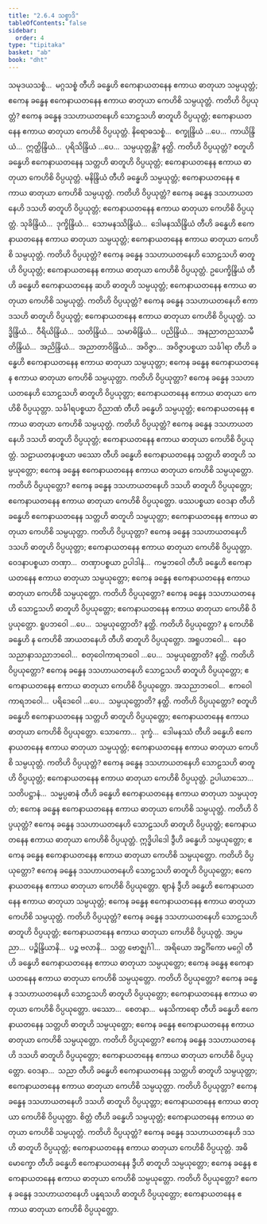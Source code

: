 ```yaml
---
title: "2.6.4 သစ္စာဒိ"
tableOfContents: false
sidebar:
  order: 4
type: "tipitaka"
basket: "ab"
book: "dht"
---
```



<DynamicBreadcrumb />

<Division number="235" book="dht">

<Paragraph number="312" book="dht">
သမုဒယသစ္စံ…  မဂ္ဂသစ္စံ တီဟိ ခန္ဓေဟိ ဧကေနာယတနေန ဧကာယ ဓာတုယာ သမ္ပယုတ္တံ; ဧကေန ခန္ဓေန ဧကေနာယတနေန ဧကာယ ဓာတုယာ ကေဟိစိ သမ္ပယုတ္တံ. ကတိဟိ ဝိပ္ပယုတ္တံ? ဧကေန ခန္ဓေန ဒသဟာယတနေဟိ သောဠသဟိ ဓာတူဟိ ဝိပ္ပယုတ္တံ; ဧကေနာယတနေန ဧကာယ ဓာတုယာ ကေဟိစိ ဝိပ္ပယုတ္တံ.
</Paragraph>

</Division>
<Division number="236" book="dht">

<Paragraph number="313" book="dht">
နိရောဓသစ္စံ…  စက္ခုန္ဒြိယံ …ပေ…  ကာယိန္ဒြိယံ…  ဣတ္ထိန္ဒြိယံ…  ပုရိသိန္ဒြိယံ …ပေ…  သမ္ပယုတ္တန္တိ? နတ္ထိ. ကတိဟိ ဝိပ္ပယုတ္တံ? စတူဟိ ခန္ဓေဟိ ဧကေနာယတနေန သတ္တဟိ ဓာတူဟိ ဝိပ္ပယုတ္တံ; ဧကေနာယတနေန ဧကာယ ဓာတုယာ ကေဟိစိ ဝိပ္ပယုတ္တံ.
</Paragraph>

</Division>
<Division number="237" book="dht">

<Paragraph number="314" book="dht">
မနိန္ဒြိယံ တီဟိ ခန္ဓေဟိ သမ္ပယုတ္တံ; ဧကေနာယတနေန ဧကာယ ဓာတုယာ ကေဟိစိ သမ္ပယုတ္တံ. ကတိဟိ ဝိပ္ပယုတ္တံ? ဧကေန ခန္ဓေန ဒသဟာယတနေဟိ ဒသဟိ ဓာတူဟိ ဝိပ္ပယုတ္တံ; ဧကေနာယတနေန ဧကာယ ဓာတုယာ ကေဟိစိ ဝိပ္ပယုတ္တံ.
</Paragraph>

</Division>
<Division number="238" book="dht">

<Paragraph number="315" book="dht">
သုခိန္ဒြိယံ…  ဒုက္ခိန္ဒြိယံ…  သောမနဿိန္ဒြိယံ…  ဒေါမနဿိန္ဒြိယံ တီဟိ ခန္ဓေဟိ ဧကေနာယတနေန ဧကာယ ဓာတုယာ သမ္ပယုတ္တံ; ဧကေနာယတနေန ဧကာယ ဓာတုယာ ကေဟိစိ သမ္ပယုတ္တံ. ကတိဟိ ဝိပ္ပယုတ္တံ? ဧကေန ခန္ဓေန ဒသဟာယတနေဟိ သောဠသဟိ ဓာတူဟိ ဝိပ္ပယုတ္တံ; ဧကေနာယတနေန ဧကာယ ဓာတုယာ ကေဟိစိ ဝိပ္ပယုတ္တံ.
</Paragraph>

</Division>
<Division number="239" book="dht">

<Paragraph number="316" book="dht">
ဥပေက္ခိန္ဒြိယံ တီဟိ ခန္ဓေဟိ ဧကေနာယတနေန ဆဟိ ဓာတူဟိ သမ္ပယုတ္တံ; ဧကေနာယတနေန ဧကာယ ဓာတုယာ ကေဟိစိ သမ္ပယုတ္တံ. ကတိဟိ ဝိပ္ပယုတ္တံ? ဧကေန ခန္ဓေန ဒသဟာယတနေဟိ ဧကာဒသဟိ ဓာတူဟိ ဝိပ္ပယုတ္တံ; ဧကေနာယတနေန ဧကာယ ဓာတုယာ ကေဟိစိ ဝိပ္ပယုတ္တံ.
</Paragraph>

</Division>
<Division number="240" book="dht">

<Paragraph number="317" book="dht">
သဒ္ဓိန္ဒြိယံ…  ဝီရိယိန္ဒြိယံ…  သတိန္ဒြိယံ…  သမာဓိန္ဒြိယံ…  ပညိန္ဒြိယံ…  အနညာတညဿာမီတိန္ဒြိယံ…  အညိန္ဒြိယံ…  အညာတာဝိန္ဒြိယံ…  အဝိဇ္ဇာ…  အဝိဇ္ဇာပစ္စယာ သင်္ခါရာ တီဟိ ခန္ဓေဟိ ဧကေနာယတနေန ဧကာယ ဓာတုယာ သမ္ပယုတ္တာ; ဧကေန ခန္ဓေန ဧကေနာယတနေန ဧကာယ ဓာတုယာ ကေဟိစိ သမ္ပယုတ္တာ. ကတိဟိ ဝိပ္ပယုတ္တာ? ဧကေန ခန္ဓေန ဒသဟာယတနေဟိ သောဠသဟိ ဓာတူဟိ ဝိပ္ပယုတ္တာ; ဧကေနာယတနေန ဧကာယ ဓာတုယာ ကေဟိစိ ဝိပ္ပယုတ္တာ.
</Paragraph>

</Division>
<Division number="241" book="dht">

<Paragraph number="318" book="dht">
သင်္ခါရပစ္စယာ ဝိညာဏံ တီဟိ ခန္ဓေဟိ သမ္ပယုတ္တံ; ဧကေနာယတနေန ဧကာယ ဓာတုယာ ကေဟိစိ သမ္ပယုတ္တံ. ကတိဟိ ဝိပ္ပယုတ္တံ? ဧကေန ခန္ဓေန ဒသဟာယတနေဟိ ဒသဟိ ဓာတူဟိ ဝိပ္ပယုတ္တံ; ဧကေနာယတနေန ဧကာယ ဓာတုယာ ကေဟိစိ ဝိပ္ပယုတ္တံ.
</Paragraph>

</Division>
<Division number="242" book="dht">

<Paragraph number="319" book="dht">
သဠာယတနပစ္စယာ ဖဿော တီဟိ ခန္ဓေဟိ ဧကေနာယတနေန သတ္တဟိ ဓာတူဟိ သမ္ပယုတ္တော; ဧကေန ခန္ဓေန ဧကေနာယတနေန ဧကာယ ဓာတုယာ ကေဟိစိ သမ္ပယုတ္တော. ကတိဟိ ဝိပ္ပယုတ္တော? ဧကေန ခန္ဓေန ဒသဟာယတနေဟိ ဒသဟိ ဓာတူဟိ ဝိပ္ပယုတ္တော; ဧကေနာယတနေန ဧကာယ ဓာတုယာ ကေဟိစိ ဝိပ္ပယုတ္တော.
</Paragraph>

</Division>
<Division number="243" book="dht">

<Paragraph number="320" book="dht">
ဖဿပစ္စယာ ဝေဒနာ တီဟိ ခန္ဓေဟိ ဧကေနာယတနေန သတ္တဟိ ဓာတူဟိ သမ္ပယုတ္တာ; ဧကေနာယတနေန ဧကာယ ဓာတုယာ ကေဟိစိ သမ္ပယုတ္တာ. ကတိဟိ ဝိပ္ပယုတ္တာ? ဧကေန ခန္ဓေန ဒသဟာယတနေဟိ ဒသဟိ ဓာတူဟိ ဝိပ္ပယုတ္တာ; ဧကေနာယတနေန ဧကာယ ဓာတုယာ ကေဟိစိ ဝိပ္ပယုတ္တာ.
</Paragraph>

</Division>
<Division number="244" book="dht">

<Paragraph number="321" book="dht">
ဝေဒနာပစ္စယာ တဏှာ…  တဏှာပစ္စယာ ဥပါဒါနံ…  ကမ္မဘဝေါ တီဟိ ခန္ဓေဟိ ဧကေနာယတနေန ဧကာယ ဓာတုယာ သမ္ပယုတ္တော; ဧကေန ခန္ဓေန ဧကေနာယတနေန ဧကာယ ဓာတုယာ ကေဟိစိ သမ္ပယုတ္တော. ကတိဟိ ဝိပ္ပယုတ္တော? ဧကေန ခန္ဓေန ဒသဟာယတနေဟိ သောဠသဟိ ဓာတူဟိ ဝိပ္ပယုတ္တော; ဧကေနာယတနေန ဧကာယ ဓာတုယာ ကေဟိစိ ဝိပ္ပယုတ္တော.
</Paragraph>

</Division>
<Division number="245" book="dht">

<Paragraph number="322" book="dht">
ရူပဘဝေါ …ပေ…  သမ္ပယုတ္တောတိ? နတ္ထိ. ကတိဟိ ဝိပ္ပယုတ္တော? န ကေဟိစိ ခန္ဓေဟိ န ကေဟိစိ အာယတနေဟိ တီဟိ ဓာတူဟိ ဝိပ္ပယုတ္တော.
</Paragraph>

</Division>
<Division number="246" book="dht">

<Paragraph number="323" book="dht">
အရူပဘဝေါ…  နေဝသညာနာသညာဘဝေါ…  စတုဝေါကာရဘဝေါ …ပေ…  သမ္ပယုတ္တောတိ? နတ္ထိ. ကတိဟိ ဝိပ္ပယုတ္တော? ဧကေန ခန္ဓေန ဒသဟာယတနေဟိ သောဠသဟိ ဓာတူဟိ ဝိပ္ပယုတ္တော; ဧကေနာယတနေန ဧကာယ ဓာတုယာ ကေဟိစိ ဝိပ္ပယုတ္တော.
</Paragraph>

</Division>
<Division number="247" book="dht">

<Paragraph number="324" book="dht">
အသညာဘဝေါ…  ဧကဝေါကာရဘဝေါ…  ပရိဒေဝေါ …ပေ…  သမ္ပယုတ္တောတိ? နတ္ထိ. ကတိဟိ ဝိပ္ပယုတ္တော? စတူဟိ ခန္ဓေဟိ ဧကေနာယတနေန သတ္တဟိ ဓာတူဟိ ဝိပ္ပယုတ္တော; ဧကေနာယတနေန ဧကာယ ဓာတုယာ ကေဟိစိ ဝိပ္ပယုတ္တော.
</Paragraph>

</Division>
<Division number="248" book="dht">

<Paragraph number="325" book="dht">
သောကော…  ဒုက္ခံ…  ဒေါမနဿံ တီဟိ ခန္ဓေဟိ ဧကေနာယတနေန ဧကာယ ဓာတုယာ သမ္ပယုတ္တံ; ဧကေနာယတနေန ဧကာယ ဓာတုယာ ကေဟိစိ သမ္ပယုတ္တံ. ကတိဟိ ဝိပ္ပယုတ္တံ? ဧကေန ခန္ဓေန ဒသဟာယတနေဟိ သောဠသဟိ ဓာတူဟိ ဝိပ္ပယုတ္တံ; ဧကေနာယတနေန ဧကာယ ဓာတုယာ ကေဟိစိ ဝိပ္ပယုတ္တံ.
</Paragraph>

</Division>
<Division number="249" book="dht">

<Paragraph number="326" book="dht">
ဥပါယာသော…  သတိပဋ္ဌာနံ…  သမ္မပ္ပဓာနံ တီဟိ ခန္ဓေဟိ ဧကေနာယတနေန ဧကာယ ဓာတုယာ သမ္ပယုတ္တံ; ဧကေန ခန္ဓေန ဧကေနာယတနေန ဧကာယ ဓာတုယာ ကေဟိစိ သမ္ပယုတ္တံ. ကတိဟိ ဝိပ္ပယုတ္တံ? ဧကေန ခန္ဓေန ဒသဟာယတနေဟိ သောဠသဟိ ဓာတူဟိ ဝိပ္ပယုတ္တံ; ဧကေနာယတနေန ဧကာယ ဓာတုယာ ကေဟိစိ ဝိပ္ပယုတ္တံ.
</Paragraph>

</Division>
<Division number="250" book="dht">

<Paragraph number="327" book="dht">
ဣဒ္ဓိပါဒေါ ဒွီဟိ ခန္ဓေဟိ သမ္ပယုတ္တော; ဧကေန ခန္ဓေန ဧကေနာယတနေန ဧကာယ ဓာတုယာ ကေဟိစိ သမ္ပယုတ္တော. ကတိဟိ ဝိပ္ပယုတ္တော? ဧကေန ခန္ဓေန ဒသဟာယတနေဟိ သောဠသဟိ ဓာတူဟိ ဝိပ္ပယုတ္တော; ဧကေနာယတနေန ဧကာယ ဓာတုယာ ကေဟိစိ ဝိပ္ပယုတ္တော.
</Paragraph>

</Division>
<Division number="251" book="dht">

<Paragraph number="328" book="dht">
ဈာနံ ဒွီဟိ ခန္ဓေဟိ ဧကေနာယတနေန ဧကာယ ဓာတုယာ သမ္ပယုတ္တံ; ဧကေန ခန္ဓေန ဧကေနာယတနေန ဧကာယ ဓာတုယာ ကေဟိစိ သမ္ပယုတ္တံ. ကတိဟိ ဝိပ္ပယုတ္တံ? ဧကေန ခန္ဓေန ဒသဟာယတနေဟိ သောဠသဟိ ဓာတူဟိ ဝိပ္ပယုတ္တံ; ဧကေနာယတနေန ဧကာယ ဓာတုယာ ကေဟိစိ ဝိပ္ပယုတ္တံ.
</Paragraph>

</Division>
<Division number="252" book="dht">

<Paragraph number="329" book="dht">
အပ္ပမညာ…  ပဉ္စိန္ဒြိယာနိ…  ပဉ္စ ဗလာနိ…  သတ္တ ဗောဇ္ဈင်္ဂါ…  အရိယော အဋ္ဌင်္ဂိကော မဂ္ဂေါ တီဟိ ခန္ဓေဟိ ဧကေနာယတနေန ဧကာယ ဓာတုယာ သမ္ပယုတ္တော; ဧကေန ခန္ဓေန ဧကေနာယတနေန ဧကာယ ဓာတုယာ ကေဟိစိ သမ္ပယုတ္တော. ကတိဟိ ဝိပ္ပယုတ္တော? ဧကေန ခန္ဓေန ဒသဟာယတနေဟိ သောဠသဟိ ဓာတူဟိ ဝိပ္ပယုတ္တော; ဧကေနာယတနေန ဧကာယ ဓာတုယာ ကေဟိစိ ဝိပ္ပယုတ္တော.
</Paragraph>

</Division>
<Division number="253" book="dht">

<Paragraph number="330" book="dht">
ဖဿော…  စေတနာ…  မနသိကာရော တီဟိ ခန္ဓေဟိ ဧကေနာယတနေန သတ္တဟိ ဓာတူဟိ သမ္ပယုတ္တော; ဧကေန ခန္ဓေန ဧကေနာယတနေန ဧကာယ ဓာတုယာ ကေဟိစိ သမ္ပယုတ္တော. ကတိဟိ ဝိပ္ပယုတ္တော? ဧကေန ခန္ဓေန ဒသဟာယတနေဟိ ဒသဟိ ဓာတူဟိ ဝိပ္ပယုတ္တော; ဧကေနာယတနေန ဧကာယ ဓာတုယာ ကေဟိစိ ဝိပ္ပယုတ္တော.
</Paragraph>

</Division>
<Division number="254" book="dht">

<Paragraph number="331" book="dht">
ဝေဒနာ…  သညာ တီဟိ ခန္ဓေဟိ ဧကေနာယတနေန သတ္တဟိ ဓာတူဟိ သမ္ပယုတ္တာ; ဧကေနာယတနေန ဧကာယ ဓာတုယာ ကေဟိစိ သမ္ပယုတ္တာ. ကတိဟိ ဝိပ္ပယုတ္တာ? ဧကေန ခန္ဓေန ဒသဟာယတနေဟိ ဒသဟိ ဓာတူဟိ ဝိပ္ပယုတ္တာ; ဧကေနာယတနေန ဧကာယ ဓာတုယာ ကေဟိစိ ဝိပ္ပယုတ္တာ.
</Paragraph>

</Division>
<Division number="255" book="dht">

<Paragraph number="332" book="dht">
စိတ္တံ တီဟိ ခန္ဓေဟိ သမ္ပယုတ္တံ; ဧကေနာယတနေန ဧကာယ ဓာတုယာ ကေဟိစိ သမ္ပယုတ္တံ. ကတိဟိ ဝိပ္ပယုတ္တံ? ဧကေန ခန္ဓေန ဒသဟာယတနေဟိ ဒသဟိ ဓာတူဟိ ဝိပ္ပယုတ္တံ; ဧကေနာယတနေန ဧကာယ ဓာတုယာ ကေဟိစိ ဝိပ္ပယုတ္တံ.
</Paragraph>

</Division>
<Division number="256" book="dht">

<Paragraph number="333" book="dht">
အဓိမောက္ခော တီဟိ ခန္ဓေဟိ ဧကေနာယတနေန ဒွီဟိ ဓာတူဟိ သမ္ပယုတ္တော; ဧကေန ခန္ဓေန ဧကေနာယတနေန ဧကာယ ဓာတုယာ ကေဟိစိ သမ္ပယုတ္တော. ကတိဟိ ဝိပ္ပယုတ္တော? ဧကေန ခန္ဓေန ဒသဟာယတနေဟိ ပန္နရသဟိ ဓာတူဟိ ဝိပ္ပယုတ္တော; ဧကေနာယတနေန ဧကာယ ဓာတုယာ ကေဟိစိ ဝိပ္ပယုတ္တော.
</Paragraph>
</Division>